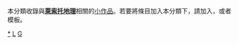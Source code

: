 {{Catnav|頁面分類|地理|地理小作品|非洲地理小作品}}
{{Catnav|頁面分類|地理|各大洲地理|非洲地理|非洲地理小作品}}
{{Catnav|頁面分類|地理|各國地理|萊索托地理}}
{{Catnav|頁面分類|各種主題的頁面分類|按國家分類|各國地理|萊索托地理}}
{{hidden category}}
{{WPSS-cat}}
本分類收錄與'''[[萊索托地理|萊索托地理]]'''相關的[[Wikipedia:小作品|小作品]]。若要將條目加入本分類下，請加入'''{{tl|Lesotho-geo-stub}}'''，或者'''{{tl|萊索托地理小作品}}'''模板。

[[Category:萊索托地理|*]]
[[Category:非洲地理小作品|L]]
[[Category:萊索托小作品|G]]
